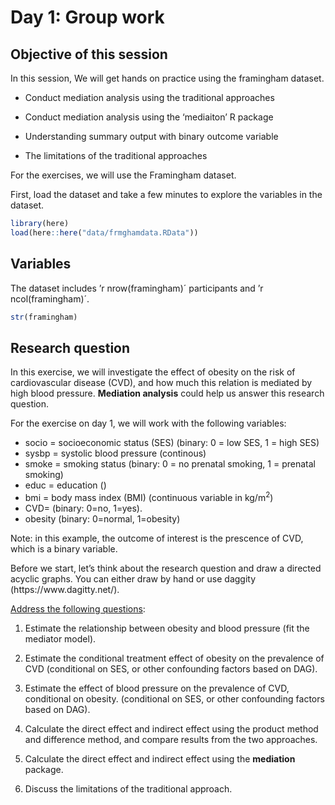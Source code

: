 # Day 1: Group work

::: callout-note
# Objective of this session

In this session, We will get hands on practice using the framingham
dataset.

-   Conduct mediation analysis using the traditional approaches

-   Conduct mediation analysis using the 'mediaiton' R package

-   Understanding summary output with binary outcome variable

-   The limitations of the traditional approaches
:::

For the exercises, we will use the Framingham dataset.

First, load the dataset and take a few minutes to explore the variables
in the dataset.

```r
library(here)
load(here::here("data/frmghamdata.RData"))
```

## Variables

The dataset includes 'r nrow(framingham)´ participants and 'r
ncol(framingham)´.

```r
str(framingham)
```

## Research question

In this exercise, we will investigate the effect of obesity on the risk
of cardiovascular disease (CVD), and how much this relation is mediated
by high blood pressure. **Mediation analysis** could help us answer this
research question.

For the exercise on day 1, we will work with the following variables:

-   socio = socioeconomic status (SES) (binary: 0 = low SES, 1 = high
    SES)
-   sysbp = systolic blood pressure (continous)
-   smoke = smoking status (binary: 0 = no prenatal smoking, 1 =
    prenatal smoking)
-   educ = education ()
-   bmi = body mass index (BMI) (continuous variable in kg/m^2^)
-   CVD= (binary: 0=no, 1=yes).
-   obesity (binary: 0=normal, 1=obesity)

Note: in this example, the outcome of interest is the prescence of CVD,
which is a binary variable.

Before we start, let's think about the research question and draw a
directed acyclic graphs. You can either draw by hand or use daggity
(https://www.dagitty.net/).

[Address the following questions]{.underline}:

1.  Estimate the relationship between obesity and blood pressure (fit
    the mediator model).

2.  Estimate the conditional treatment effect of obesity on the
    prevalence of CVD (conditional on SES, or other confounding factors
    based on DAG).

3.  Estimate the effect of blood pressure on the prevalence of CVD,
    conditional on obesity. (conditional on SES, or other confounding
    factors based on DAG).

4.  Calculate the direct effect and indirect effect using the product
    method and difference method, and compare results from the two
    approaches.

5.  Calculate the direct effect and indirect effect using the
    **mediation** package.

6.  Discuss the limitations of the traditional approach.
